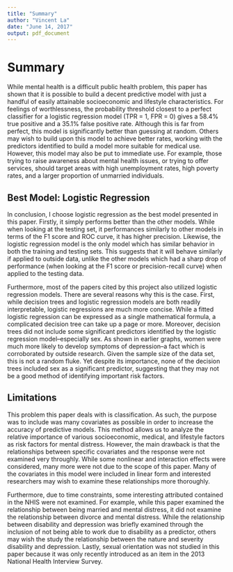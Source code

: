 ```yaml
---
title: "Summary"
author: "Vincent La"
date: "June 14, 2017"
output: pdf_document
---
```


# Summary
While mental health is a difficult public health problem, this paper has shown that it is possible to build a decent predictive model with just a handful of easily attainable socioeconomic and lifestyle characteristics. For feelings of worthlessness, the probability threshold closest to a perfect classifier for a logistic regression model (TPR = 1, FPR = 0) gives a 58.4\% true positive and a 35.1\% false positive rate. Although this is far from perfect, this model is significantly better than guessing at random. Others may wish to build upon this model to achieve better rates, working with the predictors identified to build a model more suitable for medical use. However, this model may also be put to immediate use. For example, those trying to raise awareness about mental health issues, or trying to offer services, should target areas with high unemployment rates, high poverty rates, and a larger proportion of unmarried individuals.

## Best Model: Logistic Regression
In conclusion, I choose logistic regression as the best model presented in this paper. Firstly, it simply performs better than the other models. While when looking at the testing set, it performances similarly to other models in terms of the F1 score and ROC curve, it has higher precision. Likewise, the logistic regression model is the only model which has similar behavior in both the training and testing sets. This suggests that it will behave similarly if applied to outside data, unlike the other models which had a sharp drop of performance (when looking at the F1 score or precision-recall curve) when applied to the testing data.

Furthermore, most of the papers cited by this project also utilized logistic regression models. There are several reasons why this is the case. First, while decision trees and logistic regression models are both readily interpretable, logistic regressions are much more concise. While a fitted logistic regression can be expressed as a single mathematical formula, a complicated decision tree can take up a page or more. Moreover, decision trees did not include some significant predictors identified by the logistic regression model--especially sex. As shown in earlier graphs, women were much more likely to develop symptoms of depression--a fact which is corroborated by outside research. Given the sample size of the data set, this is not a random fluke. Yet despite its importance, none of the decision trees included sex as a significant predictor, suggesting that they may not be a good method of identifying important risk factors.

## Limitations
This problem this paper deals with is classification. As such, the purpose was to include was many covariates as possible in order to increase the accuracy of predictive models. This method allows us to analyze the relative importance of various socioeconomic, medical, and lifestyle factors as risk factors for mental distress. However, the main drawback is that the relationships between specific covariates and the response were not examined very throughly. While some nonlinear and interaction effects were considered, many more were not due to the scope of this paper. Many of the covariates in this model were included in linear form and interested researchers may wish to examine these relationships more thoroughly.

Furthermore, due to time constraints, some interesting attributed contained in the NHIS were not examined. For example, while this paper examined the relationship between being married and mental distress, it did not examine the relationship between divorce and mental distress. While the relationship between disability and depression was briefly examined through the inclusion of not being able to work due to disability as a predictor, others may wish the study the relationship between the nature and severity disability and depression. Lastly, sexual orientation was not studied in this paper because it was only recently introduced as an item in the 2013 National Health Interview Survey.